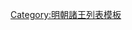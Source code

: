 {{ming|title=明朝清江國諸王|ed=清江國|head=[[成化]]二十一年（[[1485年]]）封。|
{{ming/title}}
{{ming/list|清江端裕王|[[朱見澱]]|朱祁銓、嫡二子|[[1485年]]—[[1502年]]|成化二十一年封。[[弘治 (明朝)|弘治]]十五年薨。}}
{{ming/list|  |[[朱祐棨]]|朱見澱、嫡一子|  |弘治十八年嗣淮封，郡爵不再襲。}}
}}<noinclude>
[[Category:明朝諸王列表模板]]
</noinclude>